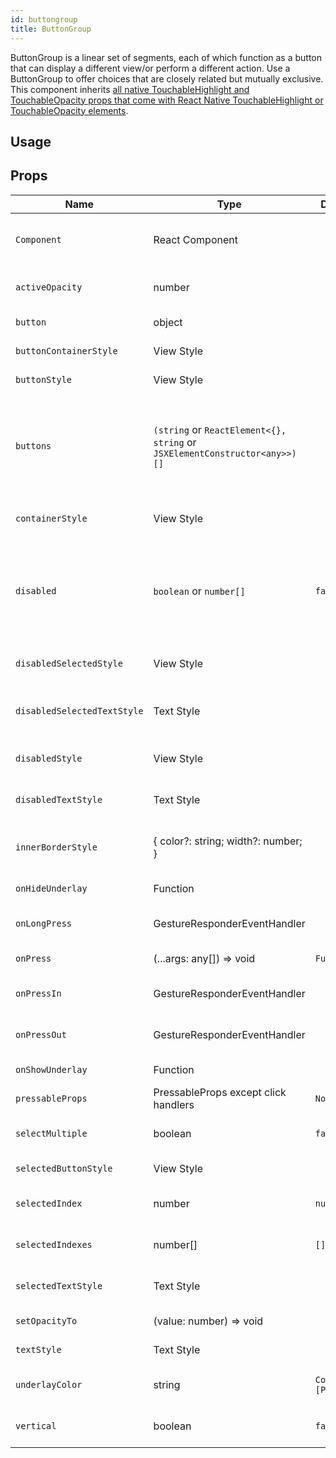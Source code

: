 ```yaml
---
id: buttongroup
title: ButtonGroup
---
```



ButtonGroup is a linear set of segments, each of which function as a button that can display a different view/or perform a different action.
Use a ButtonGroup to offer choices that are closely related but mutually exclusive.
This component inherits [all native TouchableHighlight and TouchableOpacity props that come with React Native TouchableHighlight or TouchableOpacity elements](https://reactnative.dev/docs/touchablehighlight.html).

## Usage

<Usage />

## Props

<div class='table-responsive'>

| Name                        | Type                                                                       | Default           | Description                                                                                                                          |
| --------------------------- | -------------------------------------------------------------------------- | ----------------- | ------------------------------------------------------------------------------------------------------------------------------------ |
| `Component`                 | React Component                                                            |                   | Choose other button component such as TouchableOpacity.                                                                              |
| `activeOpacity`             | number                                                                     |                   | Add active opacity to the button in buttonGroup.                                                                                     |
| `button`                    | object                                                                     |                   | Button for the component.                                                                                                            |
| `buttonContainerStyle`      | View Style                                                                 |                   | Specify styling for button containers.                                                                                               |
| `buttonStyle`               | View Style                                                                 |                   | Specify styling for button.                                                                                                          |
| `buttons`                   | `(string` or `ReactElement<{}, string` or `JSXElementConstructor<any>>)[]` |                   | Array of buttons for component (required), if returning a component, must be an object with { element: componentName }.              |
| `containerStyle`            | View Style                                                                 |                   | Specify styling for main button container.                                                                                           |
| `disabled`                  | `boolean` or `number[]`                                                    | `false`           | Controls if buttons are disabled. Setting `true` makes all of them disabled, while using an array only makes those indices disabled. |
| `disabledSelectedStyle`     | View Style                                                                 |                   | Styling for each selected button when disabled.                                                                                      |
| `disabledSelectedTextStyle` | Text Style                                                                 |                   | Styling for the text of each selected button when disabled.                                                                          |
| `disabledStyle`             | View Style                                                                 |                   | Styling for each button when disabled.                                                                                               |
| `disabledTextStyle`         | Text Style                                                                 |                   | Styling for the text of each button when disabled.                                                                                   |
| `innerBorderStyle`          | { color?: string; width?: number; }                                        |                   | Update the styling of the interior border of the list of buttons.                                                                    |
| `onHideUnderlay`            | Function                                                                   |                   | Function called on hiding underlay.                                                                                                  |
| `onLongPress`               | GestureResponderEventHandler                                               |                   | Called when a long-tap gesture is detected.                                                                                          |
| `onPress`                   | (...args: any[]) => void                                                   | `Function`        | Method to update Button Group Index.                                                                                                 |
| `onPressIn`                 | GestureResponderEventHandler                                               |                   | Called when a touch is engaged before `onPress`.                                                                                     |
| `onPressOut`                | GestureResponderEventHandler                                               |                   | Called when a touch is released before `onPress`.                                                                                    |
| `onShowUnderlay`            | Function                                                                   |                   | Function called on showing underlay.                                                                                                 |
| `pressableProps`            | PressableProps except click handlers                                       | `None`            |                                                                                                                                      |
| `selectMultiple`            | boolean                                                                    | `false`           | Allows the user to select multiple buttons.                                                                                          |
| `selectedButtonStyle`       | View Style                                                                 |                   | Specify styling for selected button.                                                                                                 |
| `selectedIndex`             | number                                                                     | `null`            | Current selected index of array of buttons.                                                                                          |
| `selectedIndexes`           | number[]                                                                   | `[]`              | Current selected indexes from the array of buttons.                                                                                  |
| `selectedTextStyle`         | Text Style                                                                 |                   | Specify specific styling for text in the selected state.                                                                             |
| `setOpacityTo`              | (value: number) => void                                                    |                   | Function to set the opacity.                                                                                                         |
| `textStyle`                 | Text Style                                                                 |                   | Specify specific styling for text.                                                                                                   |
| `underlayColor`             | string                                                                     | `Color [Primary]` | Specify underlayColor for TouchableHighlight.                                                                                        |
| `vertical`                  | boolean                                                                    | `false`           | Display the ButtonGroup vertically.                                                                                                  |

</div>
